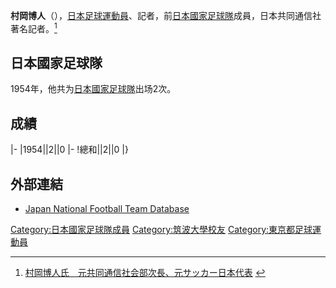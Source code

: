  
{{Infobox football biography
|name=村岡博人
|image=
|fullname=村岡博人
|birth_date={{Birth date|1931|9|19}}
|death_date={{death date and age|2017|3|13|1931|9|19}}
|cityofbirth=[[東京府|東京府]]小石川區（現[[東京都|東京都]][[文京區|文京區]]）
|countryofbirth=[[日本|日本]]
|countryofdeath=[[日本|日本]]
|cityofdeath=[[東京都|東京都]][[小平市|小平市]]
|height=
|position=[[守門員_(足球)|守門員]]
|currentclub=
|years=
|clubs=
|caps(goals)=
|nationalyears=1954
|nationalteam=[[日本國家足球隊|日本]]
|nationalcaps(goals)=2 (0)
}}
{{Japanese
| japanese = 村岡 博人
| kana =むらおか ひろと
| romaji = Muraoka Hiroto
}}
'''村岡博人'''（{{Bd|1931年|9月19日|2017年|3月13日|catIdx=Muraoka}}），[[日本|日本]][[足球|足球]][[運動員|運動員]]、記者，前[[日本國家足球隊|日本國家足球隊]]成員，日本共同通信社著名記者。<ref>[http://www.tokyo-np.co.jp/article/national/obituaries/CK2017031602000205.html 村岡博人氏　元共同通信社会部次長、元サッカー日本代表] {{webarchive|url=https://web.archive.org/web/20170316204353/http://www.tokyo-np.co.jp/article/national/obituaries/CK2017031602000205.html |date=2017-03-16 }}</ref>

==日本國家足球隊==
1954年，他共为[[日本國家足球隊|日本國家足球隊]]出场2次。

==成績==
{{Football player national team statistics|JPN}}
|-
|1954||2||0
|-
!總和||2||0
|}

==外部連結==
{{Reflist}}
*[https://web.archive.org/web/20160319082134/http://www.japannationalfootballteam.com/en/players/muraoka_hiroto.html Japan National Football Team Database]

{{Japan-sport-bio-stub}}
{{Soccer-player-stub}}
{{DEFAULTSORT:Muraoka, Hiroto}}
[[Category:日本國家足球隊成員|Category:日本國家足球隊成員]]
[[Category:筑波大學校友|Category:筑波大學校友]]
[[Category:東京都足球運動員|Category:東京都足球運動員]]